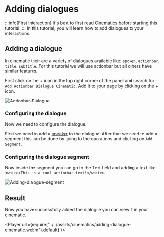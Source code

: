 
# Adding dialogues

:::info[First interaction]
It's best to first read [Cinematics](./index.mdx) before starting this tutorial.
:::
In this tutorial, you will learn how to add dialogues to your interactions.

## Adding a dialogue
In cinematic their are a variety of dialogues available like: `spoken`, `actionbar`, `title`, `subtitle`. For this tutorial we will use actionbar but all others have similar features.

First click on the + icon in the top right corner of the panel and search for `Add Actionbar Dialogue Cinematic`. Add it to your page by clicking on the + icon.

![Actionbar-Dialogue](../../assets/cinematics/add-actionbar-dialogue-cinematic.png)

### Configuring the dialogue
Now we need to configure the dialogue. 

First we need to add a [speaker](../01-interactions/index.mdx#configuring-the-speaker) to the dialogue. After that we need to add a segment this can be done by going to the operations and clicking on `Add Segment`.

### Configuring the dialogue segment
Now inside the segment you can go to the Text field and adding a text like `<white>This is a cool actionbar text!</white>`.

![Adding-dialogue-segment](../../assets/cinematics/adding-dialogue-segment.png)
## Result
Now you have successfully added the dialogue you can view it in your cinematic.

<Player url={require("../../assets/cinematics/adding-dialogue-cinematic.webm").default} />
